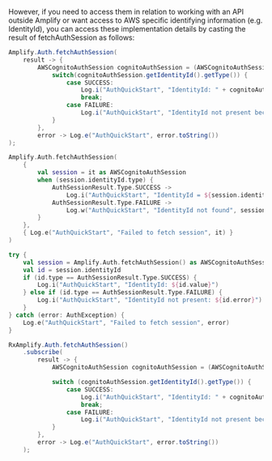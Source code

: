 However, if you need to access them in relation to working with an API outside Amplify or want access to AWS specific identifying information (e.g. IdentityId),
you can access these implementation details by casting the result of fetchAuthSession as follows:  

<BlockSwitcher>
<Block name="Java">

```java
Amplify.Auth.fetchAuthSession(
    result -> {
        AWSCognitoAuthSession cognitoAuthSession = (AWSCognitoAuthSession) result;
            switch(cognitoAuthSession.getIdentityId().getType()) {
                case SUCCESS:
                    Log.i("AuthQuickStart", "IdentityId: " + cognitoAuthSession.getIdentityId().getValue());
                    break;
                case FAILURE:
                    Log.i("AuthQuickStart", "IdentityId not present because: " + cognitoAuthSession.getIdentityId().getError().toString());
            }
        },
        error -> Log.e("AuthQuickStart", error.toString())
);
```

</Block>
<Block name="Kotlin - Callbacks">

```kotlin
Amplify.Auth.fetchAuthSession(
    {
        val session = it as AWSCognitoAuthSession
        when (session.identityId.type) {
            AuthSessionResult.Type.SUCCESS ->
                Log.i("AuthQuickStart", "IdentityId = ${session.identityId.value}")
            AuthSessionResult.Type.FAILURE ->
                Log.w("AuthQuickStart", "IdentityId not found", session.identityId.error)
        }
    },
    { Log.e("AuthQuickStart", "Failed to fetch session", it) }
)
```

</Block>
<Block name="Kotlin - Coroutines (Beta)">

```kotlin
try {
    val session = Amplify.Auth.fetchAuthSession() as AWSCognitoAuthSession
    val id = session.identityId
    if (id.type == AuthSessionResult.Type.SUCCESS) {
        Log.i("AuthQuickStart", "IdentityId: ${id.value}")
    } else if (id.type == AuthSessionResult.Type.FAILURE) {
        Log.i("AuthQuickStart", "IdentityId not present: ${id.error}")
    }
} catch (error: AuthException) {
    Log.e("AuthQuickStart", "Failed to fetch session", error)
}
```

</Block>
<Block name="RxJava">

```java
RxAmplify.Auth.fetchAuthSession()
    .subscribe(
        result -> {
            AWSCognitoAuthSession cognitoAuthSession = (AWSCognitoAuthSession) result;

            switch (cognitoAuthSession.getIdentityId().getType()) {
                case SUCCESS:
                    Log.i("AuthQuickStart", "IdentityId: " + cognitoAuthSession.getIdentityId().getValue());
                    break;
                case FAILURE:
                    Log.i("AuthQuickStart", "IdentityId not present because: " + cognitoAuthSession.getIdentityId().getError().toString());
            }
        },
        error -> Log.e("AuthQuickStart", error.toString())
    );
```

</Block>
</BlockSwitcher>
